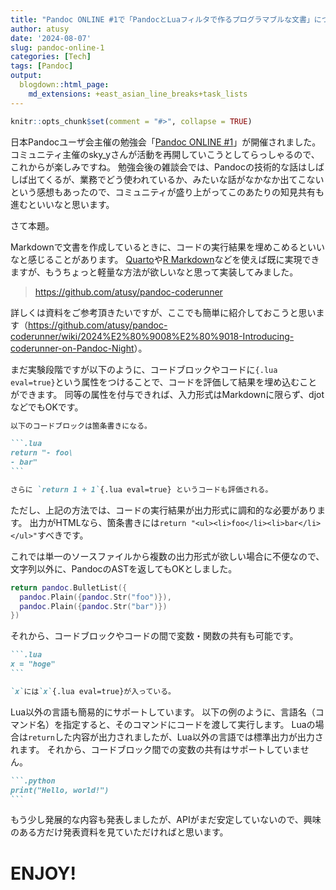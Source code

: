 ```yaml
---
title: "Pandoc ONLINE #1で「PandocとLuaフィルタで作るプログラマブルな文書」について発表しました"
author: atusy
date: '2024-08-07'
slug: pandoc-online-1
categories: [Tech]
tags: [Pandoc]
output:
  blogdown::html_page:
    md_extensions: +east_asian_line_breaks+task_lists
---
```


```r
knitr::opts_chunk$set(comment = "#>", collapse = TRUE)
```

日本Pandocユーザ会主催の勉強会「[Pandoc ONLINE #1](https://pandoc-jp.connpass.com/event/323815/)」が開催されました。
コミュニティ主催のsky_yさんが活動を再開していこうとしてらっしゃるので、これからが楽しみですね。
勉強会後の雑談会では、Pandocの技術的な話はしばしば出てくるが、業務でどう使われているか、みたいな話がなかなか出てこないという感想もあったので、コミュニティが盛り上がってこのあたりの知見共有も進むといいなと思います。

さて本題。

Markdownで文書を作成しているときに、コードの実行結果を埋めこめるといいなと感じることがあります。
[Quarto](https://quarto.org/)や[R Markdown](https://rmarkdown.rstudio.com/)などを使えば既に実現できますが、もうちょっと軽量な方法が欲しいなと思って実装してみました。

> <https://github.com/atusy/pandoc-coderunner>

詳しくは資料をご参考頂きたいですが、ここでも簡単に紹介しておこうと思います（<https://github.com/atusy/pandoc-coderunner/wiki/2024%E2%80%9008%E2%80%9018-Introducing-coderunner-on-Pandoc-Night>）。

まだ実験段階ですが以下のように、コードブロックやコードに`{.lua eval=true}`という属性をつけることで、コードを評価して結果を埋め込むことができます。
同等の属性を付与できれば、入力形式はMarkdownに限らず、djotなどでもOKです。

```` markdown
以下のコードブロックは箇条書きになる。

```.lua
return "- foo\
- bar"
```

さらに `return 1 + 1`{.lua eval=true} というコードも評価される。
````

ただし、上記の方法では、コードの実行結果が出力形式に調和的な必要があります。
出力がHTMLなら、箇条書きには`return "<ul><li>foo</li><li>bar</li></ul>"`すべきです。

これでは単一のソースファイルから複数の出力形式が欲しい場合に不便なので、文字列以外に、PandocのASTを返してもOKとしました。

```lua
return pandoc.BulletList({
  pandoc.Plain({pandoc.Str("foo")}),
  pandoc.Plain({pandoc.Str("bar")})
})
```

それから、コードブロックやコードの間で変数・関数の共有も可能です。

```` markdown
```.lua
x = "hoge"
```

`x`には`x`{.lua eval=true}が入っている。
````

Lua以外の言語も簡易的にサポートしています。
以下の例のように、言語名（コマンド名）を指定すると、そのコマンドにコードを渡して実行します。
Luaの場合は`return`した内容が出力されましたが、Lua以外の言語では標準出力が出力されます。
それから、コードブロック間での変数の共有はサポートしていません。

```` markdown
```.python
print("Hello, world!")
```
````

もう少し発展的な内容も発表しましたが、APIがまだ安定していないので、興味のある方だけ発表資料を見ていただければと思います。

# ENJOY!
